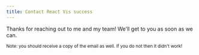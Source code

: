 ```yaml
---
title: Contact React Vis success
---
```


Thanks for reaching out to me and my team! We'll get to you as soon as we can.

<small>
  Note: you should receive a copy of the email as well. If you do not then it
  didn't work!
</small>
